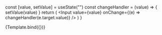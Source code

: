 
<Meta title="atoms/Input" component={InputGroup} />

  const [value, setValue] = useState("")
  const changeHandler = (value) => {
    setValue(value)
  }
  return (
    <InputGroup>
      <Input value={value} onChange={(e) => changeHandler(e.target.value)} />
    </InputGroup>
  )
}

<Canvas>
  <Story
    name="InputGroup"
    argTypes={{}}
    args={{
      placeholder: "Placeholder",
    }}
  >
    {Template.bind({})}
  </Story>
</Canvas>
